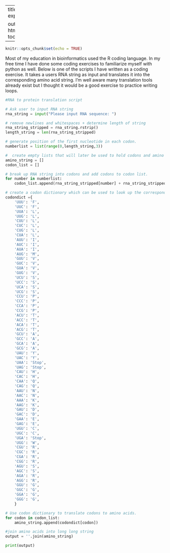 
---
title: "Python experience"

output:
  html_document:
    toc: false
---

```r
knitr::opts_chunk$set(echo = TRUE)
```

Most of my education in bioinformatics used the R coding language. In my free time I have done some coding exercises to familiarize myself with python as well. Below is one of the scripts I have written as a coding exercise. It takes a users RNA string as input and translates it into the corresponding amino acid string. I'm well aware many translation tools already exist but I thought it would be a good exercise to practice writing loops. 

```python
#RNA to protein translation script

# Ask user to input RNA string
rna_string = input("Please input RNA sequence: ")

# remove newlines and whitespaces + determine length of string
rna_string_stripped = rna_string.rstrip()	
length_string = len(rna_string_stripped)

# generate position of the first nucleotide in each codon. 
numberlist = list(range(0,length_string,3))

#  create empty lists that will later be used to hold codons and amino strings.
amino_string = []
codon_list = []

# break up RNA string into codons and add codons to codon list.
for number in numberlist:
	codon_list.append(rna_string_stripped[number] + rna_string_stripped[number+1] + rna_string_stripped[number+2])

# create a codon dictionary which can be used to look up the corresponding amino acid.  
codondict ={
    'UUU': 'F',
    'UUC': 'F',
    'UUA': 'L',
    'UUG': 'L',
    'CUU': 'L',
    'CUC': 'L',
    'CUG': 'L',
    'CUA': 'L',
    'AUU': 'I',
    'AUC': 'I',
    'AUA': 'I',
    'AUG': 'M',
    'GUU': 'V',
    'GUC': 'V',
    'GUA': 'V',
    'GUG': 'V',
    'UCU': 'S',
    'UCC': 'S',
    'UCA': 'S',
    'UCG': 'S',
    'CCU': 'P',
    'CCC': 'P',
    'CCA': 'P',
    'CCG': 'P',
    'ACU': 'T',
    'ACC': 'T',
    'ACA': 'T',
    'ACG': 'T',
    'GCU': 'A',
    'GCC': 'A',
    'GCA': 'A',
    'GCG': 'A',
    'UAU': 'Y',
    'UAC': 'Y',
    'UAA': 'Stop',
    'UAG': 'Stop',
    'CAU': 'H',
    'CAC': 'H',
    'CAA': 'Q',
    'CAG': 'Q',
    'AAU': 'N',
    'AAC': 'N',
    'AAA': 'K',
    'AAG': 'K',
    'GAU': 'D',
    'GAC': 'D',
    'GAA': 'E',
    'GAG': 'E',
    'UGU': 'C',
    'UGC': 'C',
    'UGA': 'Stop',
    'UGG': 'W',
    'CGU': 'R',
    'CGC': 'R',
    'CGA': 'R',
    'CGG': 'R',
    'AGU': 'S',
    'AGC': 'S',
    'AGA': 'R',
    'AGG': 'R',
    'GGU': 'G',
    'GGC': 'G',
    'GGA': 'G',
    'GGG': 'G',
    }

# Use codon dictionary to translate codons to amino acids. 
for codon in codon_list:
	amino_string.append(codondict[codon])

#join amino acids into long long string
output = ''.join(amino_string)

print(output)

```

